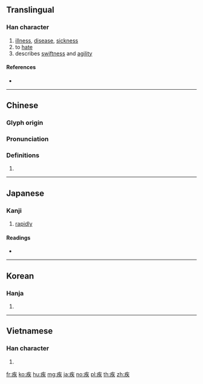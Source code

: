 {{character info/new}}
==Translingual==

===Han character===
{{Han char|rn=104|rad=疒|as=05|sn=10|four=00134|canj=KOK|ids=⿸疒矢}}

# [[illness]], [[disease]], [[sickness]]
# to [[hate]]
# describes [[swiftness]] and [[agility]]

====References====
* {{Han ref|kx=0771.220|dkj=22112|dj=1181.250|hdz=42666.100|uh=75BE|ud=30142|bh=AF65|bd=44901}}

----

==Chinese==
{{zh-forms}}

===Glyph origin===
{{Han etym}}

===Pronunciation===
{{zh-pron
|m=jí
|c=zaat6,zat6
|h=pfs=
|md=
|mn=chi̍t/che̍k
|w=
|mc=y
|oc=y
|cat=
}}

===Definitions===
{{zh-hanzi}}

# {{rfdef|lang=zh}}

----

==Japanese==

===Kanji===
{{ja-kanji|grade=c|rs=疒05}}

# [[rapidly]]

====Readings====
* {{ja-readings|goon=[[じち]] (jichi) {{non-joyo-reading}}|kanon=[[しつ]] (shitsu)|kun=[[やまい]] (yamai), [[にくむ]] (nikumu), [[はやい]] (hayai)|nanori=}}

----

==Korean==

===Hanja===
{{ko-hanja|hangeul=질|eumhun=병|rv=jil|mr=chil|y=cil}}

# {{defn|lang=ko|sort=疒05}}

----

==Vietnamese==

===Han character===
{{vi-hantu|[[tật]]|rs=疒05}}

# {{defn|lang=vi|sort=疒05}}

[[fr:疾]]
[[ko:疾]]
[[hu:疾]]
[[mg:疾]]
[[ja:疾]]
[[no:疾]]
[[pl:疾]]
[[th:疾]]
[[zh:疾]]